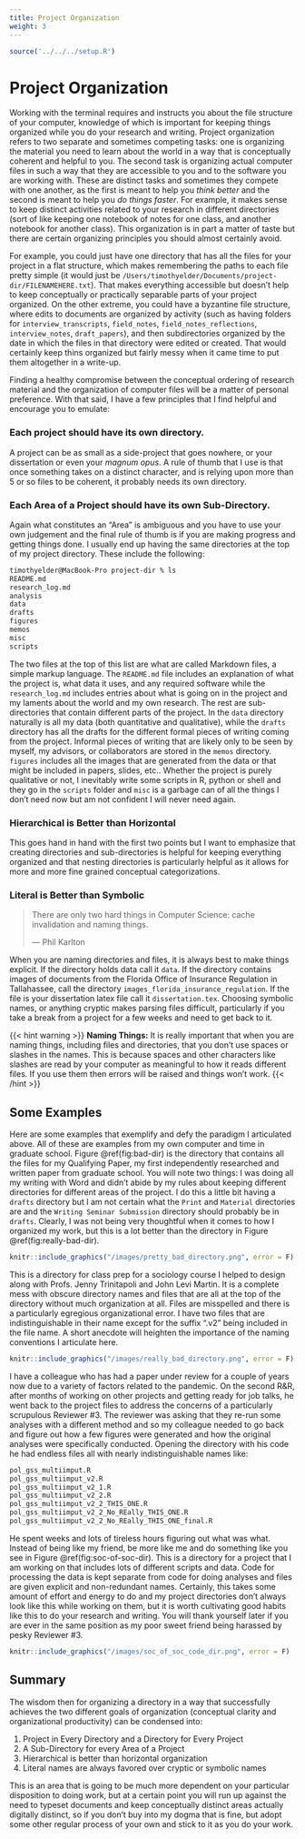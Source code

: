 ```yaml
---
title: Project Organization
weight: 3
---
```


```r
source('../../../setup.R')
```

# Project Organization {#sec:project}

Working with the terminal requires and instructs you about the file structure of your computer, knowledge of which is important for keeping things organized while you do your research and writing. Project organization refers to two separate and sometimes competing tasks: one is organizing the material you need to learn about the world in a way that is conceptually coherent and helpful to you. The second task is organizing actual computer files in such a way that they are accessible to you and to the software you are working with. These are distinct tasks and sometimes they compete with one another, as the first is meant to help you *think better* and the second is meant to help you *do things faster*. For example, it makes sense to keep distinct activities related to your research in different directories (sort of like keeping one notebook of notes for one class, and another notebook for another class). This organization is in part a matter of taste but there are certain organizing principles you should almost certainly avoid.

For example, you could just have one directory that has all the files for your project in a flat structure, which makes remembering the paths to each file pretty simple (it would just be `/Users/timothyelder/Documents/project-dir/FILENAMEHERE.txt`). That makes everything accessible but doesn't help to keep conceptually or practically separable parts of your project organized. On the other extreme, you could have a byzantine file structure, where edits to documents are organized by activity (such as having folders for `interview_transcripts`, `field_notes`, `field_notes_reflections`, `interview_notes`, `draft_papers`), and then subdirectories organized by the date in which the files in that directory were edited or created. That would certainly keep thins organized but fairly messy when it came time to put them altogether in a write-up.

Finding a healthy compromise between the conceptual ordering of research material and the organization of computer files will be a matter of personal preference. With that said, I have a few principles that I find helpful and encourage you to emulate:

### Each project should have its own directory.

A project can be as small as a side-project that goes nowhere, or your dissertation or even your *magnum opus*. A rule of thumb that I use is that once something takes on a distinct character, and is relying upon more than 5 or so files to be coherent, it probably needs its own directory.

### Each Area of a Project should have its own Sub-Directory.

Again what constitutes an "Area" is ambiguous and you have to use your own judgement and the final rule of thumb is if you are making progress and getting things done. I usually end up having the same directories at the top of my project directory. These include the following:

```sh
timothyelder@MacBook-Pro project-dir % ls
README.md
research_log.md
analysis
data
drafts
figures
memos
misc
scripts
```
The two files at the top of this list are what are called Markdown files, a simple markup language. The `README.md` file includes an explanation of what the project is, what data it uses, and any required software while the `research_log.md` includes entries about what is going on in the project and my laments about the world and my own research. The rest are sub-directories that contain different parts of the project. In the `data` directory naturally is all my data (both quantitative and qualitative), while the `drafts` directory has all the drafts for the different formal pieces of writing coming from the project. Informal pieces of writing that are likely only to be seen by myself, my advisors, or collaborators are stored in the `memos` directory. `figures` includes all the images that are generated from the data or that might be included in papers, slides, etc.. Whether the project is purely qualitative or not, I inevitably write some scripts in R, python or shell and they go in the `scripts` folder and `misc` is a garbage can of all the things I don't need now but am not confident I will never need again.

### Hierarchical is Better than Horizontal

This goes hand in hand with the first two points but I want to emphasize that creating directories and sub-directories is helpful for keeping everything organized and that nesting directories is particularly helpful as it allows for more and more fine grained conceptual categorizations.

### Literal is Better than Symbolic

> There are only two hard things in Computer Science: cache invalidation and naming things.
>
> --- Phil Karlton

When you are naming directories and files, it is always best to make things explicit. If the directory holds data call it `data`. If the directory contains images of documents from the Florida Office of Insurance Regulation in Tallahassee, call the directory `images_florida_insurance_regulation`. If the file is your dissertation latex file call it `dissertation.tex`. Choosing symbolic names, or anything cryptic makes parsing files difficult, particularly if you take a break from a project for a few weeks and need to get back to it.

{{< hint warning >}}
**Naming Things:**
It is really important that when you are naming things, including files and directories, that you don't use spaces or slashes in the names. This is because spaces and other characters like slashes are read by your computer as meaningful to how it reads different files. If you use them then errors will be raised and things won't work.
{{< /hint >}}

## Some Examples

Here are some examples that exemplify and defy the paradigm I articulated above. All of these are examples from my own computer and time in graduate school. Figure \@ref(fig:bad-dir) is the directory that contains all the files for my Qualifying Paper, my first independently researched and written paper from graduate school. You will note two things: I was doing all my writing with Word and didn't abide by my rules about keeping different directories for different areas of the project. I do this a little bit having a `drafts` directory but I am not certain what the `Print` and `Material` directories are and the `Writing Seminar Submission` directory should probably be in `drafts`. Clearly, I was not being very thoughtful when it comes to how I organized my work, but this is a lot better than the directory in Figure \@ref(fig:really-bad-dir).

```r
knitr::include_graphics("/images/pretty_bad_directory.png", error = F)
```

This is a directory for class prep for a sociology course I helped to design along with Profs. Jenny Trinitapoli and John Levi Martin. It is a complete mess with obscure directory names and files that are all at the top of the directory without much organization at all. Files are misspelled and there is a particularly egregious organizational error. I have two files that are indistinguishable in their name except for the suffix ".v2" being included in the file name. A short anecdote will heighten the importance of the naming conventions I articulate here.

```r
knitr::include_graphics("/images/really_bad_directory.png", error = F)
```

I have a colleague who has had a paper under review for a couple of years now due to a variety of factors related to the pandemic. On the second R&R, after months of working on other projects and getting ready for job talks, he went back to the project files to address the concerns of a particularly scrupulous Reviewer #3. The reviewer was asking that they re-run some analyses with a different method and so my colleague needed to go back and figure out how a few figures were generated and how the original analyses were specifically conducted. Opening the directory with his code he had endless files all with nearly indistinguishable names like:

```sh
pol_gss_multiimput.R
pol_gss_multiimput_v2.R
pol_gss_multiimput_v2_1.R
pol_gss_multiimput_v2_2.R
pol_gss_multiimput_v2_2_THIS_ONE.R
pol_gss_multiimput_v2_2_No_REally_THIS_ONE.R
pol_gss_multiimput_v2_2_No_REally_THIS_ONE_final.R
```

He spent weeks and lots of tireless hours figuring out what was what. Instead of being like my friend, be more like me and do something like you see in Figure \@ref(fig:soc-of-soc-dir). This is a directory for a project that I am working on that includes lots of different scripts and data. Code for processing the data is kept separate from code for doing analyses and files are given explicit and non-redundant names. Certainly, this takes some amount of effort and energy to do and my project directories don't always look like this while working on them, but it is worth cultivating good habits like this to do your research and writing. You will thank yourself later if you are ever in the same position as my poor sweet friend being harassed by pesky Reviewer #3.

```r
knitr::include_graphics("/images/soc_of_soc_code_dir.png", error = F)
```

## Summary

The wisdom then for organizing a directory in a way that successfully achieves the two different goals of organization (conceptual clarity and organizational productivity) can be condensed into:

1. Project in Every Directory and a Directory for Every Project
2. A Sub-Directory for every Area of a Project
3. Hierarchical is better than horizontal organization
4. Literal names are always favored over cryptic or symbolic names

This is an area that is going to be much more dependent on your particular disposition to doing work, but at a certain point you will run up against the need to typeset documents and keep conceptually distinct areas actually digitally distinct, so if you don't buy into my dogma that is fine, but adopt some other regular process of your own and stick to it as you do your work.